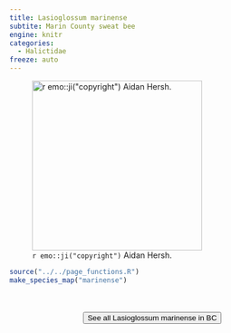 ```yaml
---
title: Lasioglossum marinense
subtite: Marin County sweat bee
engine: knitr
categories:
  - Halictidae
freeze: auto
---
```

![`r emo::ji("copyright")` Aidan Hersh.](https://inaturalist-open-data.s3.amazonaws.com/photos/317004524/large.jpg){height=300}





```r
source("../../page_functions.R")
make_species_map("marinense")
```
<br><br>
<center>


<a href="https://inaturalist.ca/observations?place_id=7085&subview=map&taxon_id=459089"><button type="button" class="btn btn-secondary">See all Lasioglossum marinense in BC <i class="fa-solid fa-arrow-up-right-from-square"></i> </button></a>
</center>
